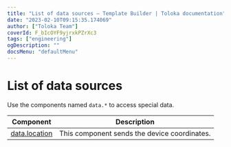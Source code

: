 ```yaml
---
title: "List of data sources — Template Builder | Toloka documentation"
date: "2023-02-10T09:15:35.174069"
author: ["Toloka Team"]
coverId: F_bIcOYF9yjrxkPZrXc3
tags: ["engineering"]
ogDescription: ""
docsMenu: "defaultMenu"
---
```


# List of data sources

Use the components named `data.*` to access special data.

| Component                         | Description                                  |
| --------------------------------- | -------------------------------------------- |
| [data.location](/docs-new/template-builder/reference/data.location) | This component sends the device coordinates. |

